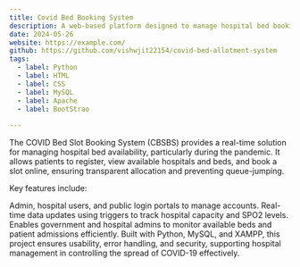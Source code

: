```yaml
---
title: Covid Bed Booking System
description: A web-based platform designed to manage hospital bed bookings during the COVID-19 pandemic, ensuring transparency and efficient allocation of hospital resources.
date: 2024-05-26
website: https://example.com/
github: https://github.com/vishwjit22154/covid-bed-allotment-system
tags:
  - label: Python
  - label: HTML
  - label: CSS
  - label: MySQL
  - label: Apache
  - label: BootStrao
  
---
```


The COVID Bed Slot Booking System (CBSBS) provides a real-time solution for managing hospital bed availability, particularly during the pandemic. It allows patients to register, view available hospitals and beds, and book a slot online, ensuring transparent allocation and preventing queue-jumping.

Key features include:

Admin, hospital users, and public login portals to manage accounts.
Real-time data updates using triggers to track hospital capacity and SPO2 levels.
Enables government and hospital admins to monitor available beds and patient admissions efficiently.
Built with Python, MySQL, and XAMPP, this project ensures usability, error handling, and security, supporting hospital management in controlling the spread of COVID-19 effectively.